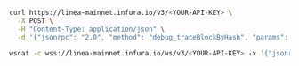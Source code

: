 
<Tabs>
  <TabItem value="curl" label="curl" default>

```bash
curl https://linea-mainnet.infura.io/v3/<YOUR-API-KEY> \
  -X POST \
  -H "Content-Type: application/json" \
  -d '{"jsonrpc": "2.0", "method": "debug_traceBlockByHash", "params": ["0xcc4e47e5f5e82c12ccd511e97f6994b4c4f95808778323ed5cf0a56640b0a815", {"tracer": "callTracer"}], "id": 1}'
```

  </TabItem>
  <TabItem value="WSS" label="WSS">

```bash
wscat -c wss://linea-mainnet.infura.io/ws/v3/<YOUR-API-KEY> -x '{"jsonrpc": "2.0", "method": "debug_traceBlockByHash","params": ["0xcc4e47e5f5e82c12ccd511e97f6994b4c4f95808778323ed5cf0a56640b0a815", {"tracer": "callTracer"}], "id": 1}'
```

  </TabItem>
</Tabs>
